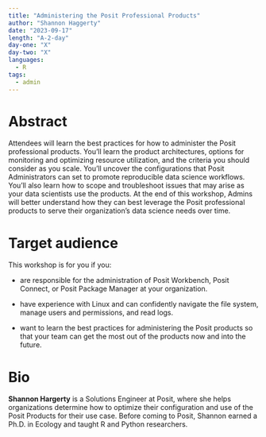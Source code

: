 ```yaml
---
title: "Administering the Posit Professional Products"
author: "Shannon Haggerty"
date: "2023-09-17"
length: "A-2-day"
day-one: "X"
day-two: "X"
languages:
  - R
tags:
  - admin
---
```


# Abstract

Attendees will learn the best practices for how to administer the Posit professional products.
You'll learn the product architectures, options for monitoring and optimizing resource utilization, and the criteria you should consider as you scale.
You'll uncover the configurations that Posit Administrators can set to promote reproducible data science workflows.
You'll also learn how to scope and troubleshoot issues that may arise as your data scientists use the products.
At the end of this workshop, Admins will better understand how they can best leverage the Posit professional products to serve their organization's data science needs over time.

# Target audience

This workshop is for you if you:

-   are responsible for the administration of Posit Workbench, Posit Connect, or Posit Package Manager at your organization.

-   have experience with Linux and can confidently navigate the file system, manage users and permissions, and read logs.

-   want to learn the best practices for administering the Posit products so that your team can get the most out of the products now and into the future. 

# Bio

**Shannon Hargerty** is a Solutions Engineer at Posit, where she helps organizations determine how to optimize their configuration and use of the Posit Products for their use case.
Before coming to Posit, Shannon earned a Ph.D. in Ecology and taught R and Python researchers.
